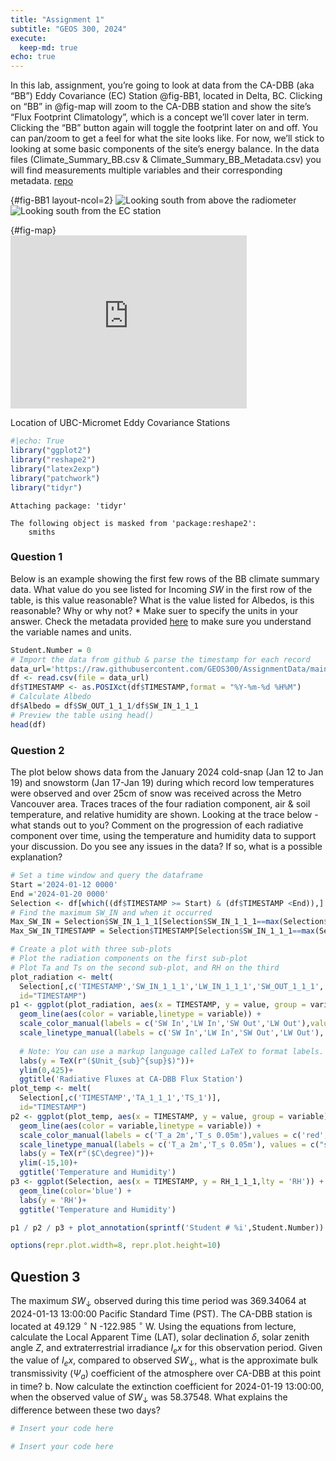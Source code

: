```yaml
---
title: "Assignment 1"
subtitle: "GEOS 300, 2024"
execute:
  keep-md: true
echo: true
---
```


In this lab, assignment, you're going to look at data from the CA-DBB (aka "BB") Eddy Covariance (EC) Station @fig-BB1, located in Delta, BC.  Clicking on "BB" in @fig-map will zoom to the CA-DBB station and show the site's "Flux Footprint Climatology", which is a concept we'll cover later in term.  Clicking the "BB" button again will toggle the footprint later on and off.  You can pan/zoom to get a feel for what the site looks like.  For now, we'll stick to looking at some basic components of the site's energy balance.  In the data files (Climate_Summary_BB.csv & Climate_Summary_BB_Metadata.csv) you will find measurements multiple variables and their corresponding metadata.
[repo](https://github.com/GEOS300/AssignmentCode)

 {#fig-BB1 layout-ncol=2}
![Looking south from above the radiometer](https://geos300.github.io/Lectures/images/BB1_Radiation.jpg){#fig-BB1-RAD}
![Looking south from the EC station](https://geos300.github.io/Lectures/images/BB1_Flux_Sensors.jpg){#fig-BB1-EC}



 {#fig-map}
<div style="overflow: hidden;
  padding-top: 55%;
  position: relative">
<iframe src="https://ubc-micromet.github.io/FieldSiteMaps/" title="Processes" scrolling="no" frameborder="0"
style="border: 0;
height: 100%;
left: 0;
position: absolute;
top: 0;
width: 75%;">
</iframe>
</div>
Location of UBC-Micromet Eddy Covariance Stations







```r
#|echo: True
library("ggplot2")
library("reshape2")
library("latex2exp")
library("patchwork")
library("tidyr")
```


```
Attaching package: 'tidyr'
```





```
The following object is masked from 'package:reshape2':
    smiths
```






### Question 1 
Below is an example showing the first few rows of the BB climate summary data.  What value do you see listed for Incoming $SW$ in the first row of the table, is this value reasonable?  What is the value listed for Albedos, is this reasonable?  Why or why not?
* Make suer to specify the units in your answer. Check the metadata provided [here](https://github.com/GEOS300/AssignmentData/blob/main/Climate_Summary_BB_Metadata.md) to make sure you understand the variable names and units.



```r
Student.Number = 0
# Import the data from github & parse the timestamp for each record
data_url='https://raw.githubusercontent.com/GEOS300/AssignmentData/main/Climate_Summary_BB.csv'
df <- read.csv(file = data_url)
df$TIMESTAMP <- as.POSIXct(df$TIMESTAMP,format = "%Y-%m-%d %H%M")
# Calculate Albedo
df$Albedo = df$SW_OUT_1_1_1/df$SW_IN_1_1_1
# Preview the table using head()
head(df)
```






### Question 2 
The plot below shows data from the January 2024 cold-snap (Jan 12 to Jan 19) and snowstorm (Jan 17-Jan 19) during which record low temperatures were observed and over 25cm of snow was received across the Metro Vancouver area.  Traces traces of the four radiation component, air & soil temperature, and relative humidity are shown.  Looking at the trace below - what stands out to you?  Comment on the progression of each radiative component over time, using the temperature and humidity data to support your discussion.  Do you see any issues in the data?  If so, what is a possible explanation?



```r
# Set a time window and query the dataframe
Start ='2024-01-12 0000'
End ='2024-01-20 0000'
Selection <- df[which((df$TIMESTAMP >= Start) & (df$TIMESTAMP <End)),]
# Find the maximum SW_IN and when it occurred
Max_SW_IN = Selection$SW_IN_1_1_1[Selection$SW_IN_1_1_1==max(Selection$SW_IN_1_1_1)]
Max_SW_IN_TIMESTAMP = Selection$TIMESTAMP[Selection$SW_IN_1_1_1==max(Selection$SW_IN_1_1_1)]

# Create a plot with three sub-plots
# Plot the radiation components on the first sub-plot
# Plot Ta and Ts on the second sub-plot, and RH on the third
plot_radiation <- melt(
  Selection[,c('TIMESTAMP','SW_IN_1_1_1','LW_IN_1_1_1','SW_OUT_1_1_1', 'LW_OUT_1_1_1')],
  id="TIMESTAMP")
p1 <- ggplot(plot_radiation, aes(x = TIMESTAMP, y = value, group = variable)) +
  geom_line(aes(color = variable,linetype = variable)) +
  scale_color_manual(labels = c('SW In','LW In','SW Out','LW Out'),values = c('red','red','blue','blue')) +
  scale_linetype_manual(labels = c('SW In','LW In','SW Out','LW Out'), values = c("solid","dashed","solid","dashed"))+
  
  # Note: You can use a markup language called LaTeX to format labels.  Replace Units,subscript, and superscript with the appropriate unit for radiative fluxes
  labs(y = TeX(r"($Unit_{sub}^{sup}$)"))+
  ylim(0,425)+
  ggtitle('Radiative Fluxes at CA-DBB Flux Station')
plot_temp <- melt(
  Selection[,c('TIMESTAMP','TA_1_1_1','TS_1')],
  id="TIMESTAMP")
p2 <- ggplot(plot_temp, aes(x = TIMESTAMP, y = value, group = variable)) +
  geom_line(aes(color = variable,linetype = variable)) +
  scale_color_manual(labels = c('T_a 2m','T_s 0.05m'),values = c('red','red')) +
  scale_linetype_manual(labels = c('T_a 2m','T_s 0.05m'), values = c("solid","dashed"))+
  labs(y = TeX(r"($C\degree)"))+
  ylim(-15,10)+
  ggtitle('Temperature and Humidity')
p3 <- ggplot(Selection, aes(x = TIMESTAMP, y = RH_1_1_1,lty = 'RH')) +
  geom_line(color='blue') +
  labs(y = 'RH')+
  ggtitle('Temperature and Humidity')

p1 / p2 / p3 + plot_annotation(sprintf('Student # %i',Student.Number))
```




```r
options(repr.plot.width=8, repr.plot.height=10)
```


## Question 3
The maximum $SW_\downarrow$ observed during this time period was 369.34064 at 2024-01-13 13:00:00  Pacific Standard Time (PST).  The CA-DBB station is located at 49.129 $^{\circ}$ N -122.985 $^{\circ}$ W.  Using the equations from lecture, calculate the Local Apparent Time (LAT), solar declination $\delta$, solar zenith angle $Z$, and extraterrestrial irradiance $I_ex$ for this observation period.  Given the value of $I_ex$, compared to observed $SW_\downarrow$, what is the approximate bulk transmissivity ($\Psi_a$) coefficient of the atmosphere over CA-DBB at this point in time?
b. Now calculate the extinction coefficient for  2024-01-19 13:00:00, when the observed value of $SW_\downarrow$ was 58.37548.  What explains the difference between these two days?



```r
# Insert your code here
```





```r
# Insert your code here
```


